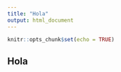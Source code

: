 ```yaml
---
title: "Hola"
output: html_document
---
```


```r
knitr::opts_chunk$set(echo = TRUE)
```

## Hola